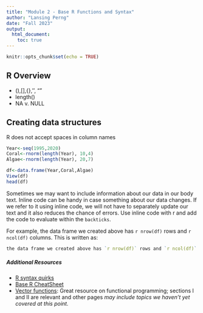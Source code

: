 ```yaml
---
title: "Module 2 - Base R Functions and Syntax"
author: "Lansing Perng"
date: "Fall 2023"
output: 
  html_document:
    toc: true
---
```


```r
knitr::opts_chunk$set(echo = TRUE)
```

## R Overview


- (),[],{},'', ""
- length()
- NA v. NULL


## Creating data structures

R does not accept spaces in column names

```r
Year<-seq(1995,2020)
Coral<-rnorm(length(Year), 10,4)
Algae<-rnorm(length(Year), 20,7)

df<-data.frame(Year,Coral,Algae)
View(df)
head(df)
```
Sometimes we may want to include information about our data in our body text. Inline code can be handy in case something about our data changes. If we refer to it using inline code, we will not have to separately update our text and it also reduces the chance of errors. Use inline code with r and add the code to evaluate within the ``backticks``.

For example, the data frame we created above has `r nrow(df)` rows and `r ncol(df)` columns. This is written as:

```r
the data frame we created above has `r nrow(df)` rows and `r ncol(df)` columns.
```



##### Additional Resources
- [R syntax quirks](https://www.computerworld.com/article/2497319/business-intelligence-beginner-s-guide-to-r-syntax-quirks-you-ll-want-to-know.html)
- [Base R CheatSheet](https://iqss.github.io/dss-workshops/R/Rintro/base-r-cheat-sheet.pdf)
- [Vector functions](https://dcl-prog.stanford.edu/data-structure-basics.html): Great resource on functional programming; sections I and II are relevant and other pages *may include topics we haven't yet covered at this point.*